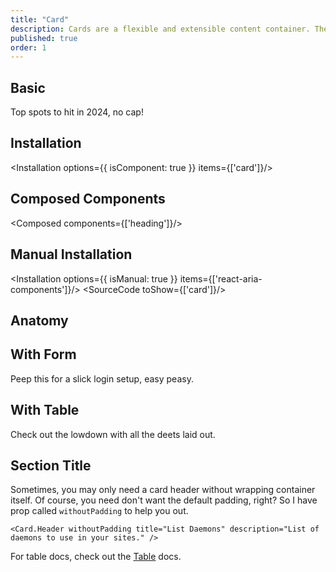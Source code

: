 ```yaml
---
title: "Card"
description: Cards are a flexible and extensible content container. They are commonly used within a page layout or as part of a related group of content.
published: true
order: 1
---
```

## Basic
Top spots to hit in 2024, no cap!
<How toUse="surfaces/card/card-demo" />

## Installation
<Installation options={{ isComponent: true }} items={['card']}/>

## Composed Components
<Composed components={['heading']}/>

## Manual Installation
<Installation options={{ isManual: true }} items={['react-aria-components']}/>
<SourceCode toShow={['card']}/>

## Anatomy
<Anatomy show='card-anatomy'/>

## With Form
Peep this for a slick login setup, easy peasy.
<How isCenter={false} toUse="surfaces/card/card-login-form-demo" />

## With Table
Check out the lowdown with all the deets laid out.
<How isCenter={false} withNoPadding toUse="surfaces/card/card-table-demo" />

## Section Title
Sometimes, you may only need a card header without wrapping container itself. Of course, you need don't want the default padding, right? So I have prop called `withoutPadding` to help you out.
```
<Card.Header withoutPadding title="List Daemons" description="List of daemons to use in your sites." />
```

For table docs, check out the [Table](/docs/components/collections/table) docs.
